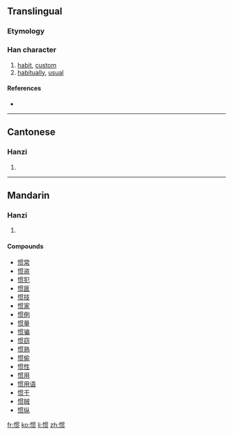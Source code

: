 {{also|慣}}
==Translingual==
{{zh-forms|惯|[[慣]]}}
===Etymology===
{{Han simp|慣|f=	貫|t=贯}}

===Han character===
{{Han char|rn=61|rad=心|as=08|sn=11|four=|canj=心田十人 (PWJO)}}

# [[habit]], [[custom]]
# [[habitually]], [[usual]]

====References====
* {{Han ref|kx=0392.181|hdz=42320.030|uh=60EF|ud=24815}}

----

==Cantonese==

===Hanzi===
{{yue-hanzi|jyut=|y=gwaan3|tra=慣}}

# {{defn|Cantonese}}

----

==Mandarin==

===Hanzi===
{{cmn-hanzi|tra=慣|pin=[[guàn]] ([[guan4]])|wg=kuan<sup>4</sup>}}

# {{defn|Mandarin}}

====Compounds====
* [[惯常]]
* [[惯盗]]
* [[惯犯]]
* [[惯匪]]
* [[惯技]]
* [[惯家]]
* [[惯例]]
* [[惯量]]
* [[惯骗]]
* [[惯窃]]
* [[惯熟]]
* [[惯偷]]
* [[惯性]]
* [[惯用]]
* [[惯用语]]
* [[惯于]]
* [[惯贼]]
* [[惯纵]]

[[fr:惯]]
[[ko:惯]]
[[li:惯]]
[[zh:惯]]